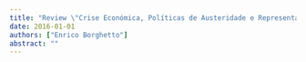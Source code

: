 ```yaml
---
title: "Review \"Crise Económica, Políticas de Austeridade e Representação Política, Lisboa, Assembleia da República – Divisão de edições, 2015\""
date: 2016-01-01
authors: ["Enrico Borghetto"]
abstract: ""
---
```


